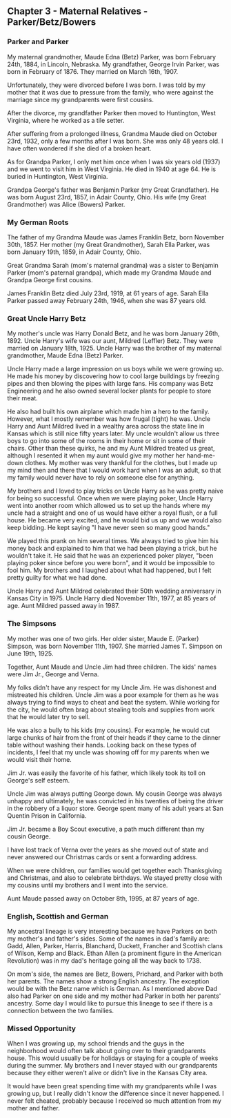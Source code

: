 ## Chapter 3 - Maternal Relatives - Parker/Betz/Bowers

### Parker and Parker

My maternal grandmother, Maude Edna (Betz) Parker, was born February 24th, 1884,
in Lincoln, Nebraska. My grandfather, George Irvin Parker, was born in February
of 1876. They married on March 16th, 1907.

Unfortunately, they were divorced before I was born. I was told by my mother
that it was due to pressure from the family, who were against the marriage since
my grandparents were first cousins.

After the divorce, my grandfather Parker then moved to Huntington, West
Virginia, where he worked as a tile setter.

After suffering from a prolonged illness, Grandma Maude died on October 23rd,
1932, only a few months after I was born. She was only 48 years old. I have
often wondered if she died of a broken heart.

As for Grandpa Parker, I only met him once when I was six years old (1937) and
we went to visit him in West Virginia. He died in 1940 at age 64. He is buried
in Huntington, West Virginia.

Grandpa George's father was Benjamin Parker (my Great Grandfather). He was born
August 23rd, 1857, in Adair County, Ohio. His wife (my Great Grandmother) was
Alice (Bowers) Parker.

### My German Roots

The father of my Grandma Maude was James Franklin Betz, born November
30th, 1857. Her mother (my Great Grandmother), Sarah Ella Parker, was born
January 19th, 1859, in Adair County, Ohio.

Great Grandma Sarah (mom's maternal grandma) was a sister to Benjamin Parker
(mom's paternal grandpa), which made my Grandma Maude and Grandpa George first
cousins.

James Franklin Betz died July 23rd, 1919, at 61 years of age. Sarah Ella Parker
passed away February 24th, 1946, when she was 87 years old.

### Great Uncle Harry Betz

My mother's uncle was Harry Donald Betz, and he was born January 26th, 1892.
Uncle Harry's wife was our aunt, Mildred (Leffler) Betz. They were married on
January 18th, 1925. Uncle Harry was the brother of my maternal grandmother,
Maude Edna (Betz) Parker.

Uncle Harry made a large impression on us boys while we were growing up. He made
his money by discovering how to cool large buildings by freezing pipes and then
blowing the pipes with large fans. His company was Betz Engineering and he also
owned several locker plants for people to store their meat.

He also had built his own airplane which made him a hero to the family. However,
what I mostly remember was how frugal (tight) he was. Uncle Harry and Aunt
Mildred lived in a wealthy area across the state line in Kansas which is still
nice fifty years later. My uncle wouldn't allow us three boys to go into some of
the rooms in their home or sit in some of their chairs. Other than these quirks,
he and my Aunt Mildred treated us great, although I resented it when my aunt
would give my mother her hand-me-down clothes. My mother was very thankful for
the clothes, but I made up my mind then and there that I would work hard when I
was an adult, so that my family would never have to rely on someone else for
anything.

My brothers and I loved to play tricks on Uncle Harry as he was pretty naive for
being so successful. Once when we were playing poker, Uncle Harry went into
another room which allowed us to set up the hands where my uncle had a straight
and one of us would have either a royal flush, or a full house. He became very
excited, and he would bid us up and we would also keep bidding. He kept saying
"I have never seen so many good hands."

We played this prank on him several times. We always tried to give him his money
back and explained to him that we had been playing a trick, but he wouldn't take
it. He said that he was an experienced poker player, "been playing poker since
before you were born", and it would be impossible to fool him. My brothers and I
laughed about what had happened, but I felt pretty guilty for what we had done.

Uncle Harry and Aunt Mildred celebrated their 50th wedding anniversary in Kansas
City in 1975. Uncle Harry died November 11th, 1977, at 85 years of age. Aunt
Mildred passed away in 1987.

### The Simpsons

My mother was one of two girls. Her older sister, Maude E. (Parker) Simpson, was
born November 11th, 1907. She married James T. Simpson on June 19th, 1925.

Together, Aunt Maude and Uncle Jim had three children. The kids' names were Jim
Jr., George and Verna.

My folks didn't have any respect for my Uncle Jim. He was dishonest and
mistreated his children. Uncle Jim was a poor example for them as he was always
trying to find ways to cheat and beat the system. While working for the city, he
would often brag about stealing tools and supplies from work that he would later
try to sell.

He was also a bully to his kids (my cousins). For example, he would cut large
chunks of hair from the front of their heads if they came to the dinner table
without washing their hands. Looking back on these types of incidents, I feel
that my uncle was showing off for my parents when we would visit their home.

Jim Jr. was easily the favorite of his father, which likely took its toll on
George's self esteem.

Uncle Jim was always putting George down. My cousin George was always unhappy
and ultimately, he was convicted in his twenties of being the driver in the
robbery of a liquor store. George spent many of his adult years at San Quentin
Prison in California.

Jim Jr. became a Boy Scout executive, a path much different than my cousin
George.

I have lost track of Verna over the years as she moved out of state and never
answered our Christmas cards or sent a forwarding address.

When we were children, our families would get together each Thanksgiving and
Christmas, and also to celebrate birthdays. We stayed pretty close with my
cousins until my brothers and I went into the service.

Aunt Maude passed away on October 8th, 1995, at 87 years of age.

### English, Scottish and German

My ancestral lineage is very interesting because we have Parkers on both my
mother's and father's sides. Some of the names in dad's family are: Gadd, Allen,
Parker, Harris, Blanchard, Duckett, Francher and Scottish clans of Wilson, Kemp
and Black. Ethan Allen (a prominent figure in the American Revolution) was in my
dad's heritage going all the way back to 1738.

On mom's side, the names are Betz, Bowers, Prichard, and Parker with both her
parents. The names show a strong English ancestry. The exception would be with
the Betz name which is German. As I mentioned above Dad also had Parker on one
side and my mother had Parker in both her parents' ancestry. Some day I would
like to pursue this lineage to see if there is a connection between the two
families.

### Missed Opportunity

When I was growing up, my school friends and the guys in the neighborhood would
often talk about going over to their grandparents house. This would usually be
for holidays or staying for a couple of weeks during the summer. My brothers and
I never stayed with our grandparents because they either weren't alive or didn't
live in the Kansas City area.

It would have been great spending time with my grandparents while I was growing
up, but I really didn't know the difference since it never happened. I never
felt cheated, probably because I received so much attention from my mother and
father.
